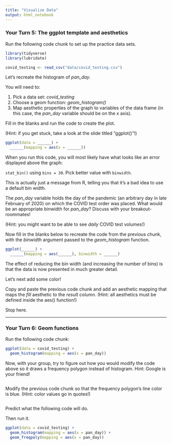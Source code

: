 ```yaml
---
title: "Visualize Data"
output: html_notebook
---
```


### Your Turn 5: The ggplot template and aesthetics


Run the following code chunk to set up the practice data sets.

```r
library(tidyverse)
library(lubridate)

covid_testing <- read_csv("data/covid_testing.csv") 
```



Let's recreate the histogram of *pan_day*. 

You will need to:

1. Pick a data set: *covid_testing*
2. Choose a geom function: *geom_histogram()*
3. Map aesthetic properties of the graph to variables of the data frame (in this case, the *pan_day* variable should be on the x axis).

Fill in the blanks and run the code to create the plot.

(Hint: if you get stuck, take a look at the slide titled "ggplot()"!)

```r
ggplot(data = ______) +
  ______(mapping = aes(x = ______))
```




When you run this code, you will most likely have what looks like an error displayed above the graph:

  `stat_bin()` using `bins = 30`. Pick better value with `binwidth`.

This is actually just a message from R, telling you that it's a bad idea to use a default bin width. 

The *pan_day* variable holds the day of the pandemic (an arbitrary day in late February of 2020) on which the COVID test order was placed. What would be an appropriate binwidth for *pan_day*? Discuss with your breakout-roommates! 

(Hint: you might want to be able to see _daily_ COVID test volumes!)

Now fill in the blanks below to recreate the code from the previous chunk, with the *binwidth* argument passed to the *geom_histogram* function. 

```r
ggplot(______) +
  ______(mapping = aes(______), binwidth = ______)
```




The effect of reducing the bin width (and increasing the number of bins) is that the data is now presented in much greater detail. 

Let's next add some color!

Copy and paste the previous code chunk and add an aesthetic mapping that maps the *fill* aesthetic to the *result* column. (Hint: all aesthetics must be defined inside the aes() function!)




Stop here.

*******************************************************





### Your Turn 6: Geom functions


Run the following code chunk:

```r
ggplot(data = covid_testing) +
  geom_histogram(mapping = aes(x = pan_day))
```


Now, with your group, try to figure out how you would modify the code above so it draws a frequency polygon instead of histogram. Hint: Google is your friend!

```r

```




Modify the previous code chunk so that the frequency polygon's line color is blue. (Hint: color values go in quotes!)

```r

```







Predict what the following code will do. 

Then run it.

```r
ggplot(data = covid_testing) +
  geom_histogram(mapping = aes(x = pan_day)) +
  geom_freqpoly(mapping = aes(x = pan_day))
```

